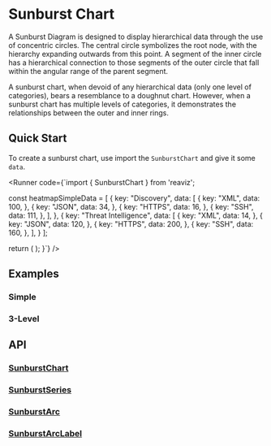 
<Meta of={Stories} />

# Sunburst Chart

A Sunburst Diagram is designed to display hierarchical data through the use
of concentric circles. The central circle symbolizes the root node, with the
hierarchy expanding outwards from this point. A segment of the inner circle has a
hierarchical connection to those segments of the outer circle that fall within the
angular range of the parent segment.

A sunburst chart, when devoid of any hierarchical data (only one level of categories),
bears a resemblance to a doughnut chart. However, when a sunburst chart has
multiple levels of categories, it demonstrates the relationships between the outer and
inner rings.

## Quick Start
To create a sunburst chart, use import the `SunburstChart` and give it some `data`.

<Runner code={`import { SunburstChart } from 'reaviz';

  const heatmapSimpleData = [
  {
    key: "Discovery",
    data: [
      {
        key: "XML",
        data: 100,
      },
      {
        key: "JSON",
        data: 34,
      },
      {
        key: "HTTPS",
        data: 16,
      },
      {
        key: "SSH",
        data: 111,
      },
    ],
  },
  {
    key: "Threat Intelligence",
    data: [
      {
        key: "XML",
        data: 14,
      },
      {
        key: "JSON",
        data: 120,
      },
      {
        key: "HTTPS",
        data: 200,
      },
      {
        key: "SSH",
        data: 160,
      },
    ],
  }
];

  return (
    <SunburstChart
      height={400}
      width={400}
      data={heatmapSimpleData}
    />
  );
}`}
/>

## Examples
### Simple
<ToggleCanvas of={Stories.Simple} storybook="charts-sunburst-chart--simple" />

### 3-Level
<ToggleCanvas of={Stories.MultiLevel} storybook="charts-sunburst-chart--multi-level" />

## API
### [SunburstChart](https://github.com/reaviz/reaviz/blob/master/src/SunburstChart/SunburstChart.tsx)
<PropsTable name="SunburstChart" />

### [SunburstSeries](https://github.com/reaviz/reaviz/blob/master/src/SunburstChart/SunburstSeries.tsx)
<PropsTable name="SunburstSeries" />

### [SunburstArc](https://github.com/reaviz/reaviz/blob/master/src/SunburstChart/SunburstArc.tsx)
<PropsTable name="SunburstArc" />

### [SunburstArcLabel](https://github.com/reaviz/reaviz/blob/master/src/SunburstChart/SunburstArcLabel.tsx)
<PropsTable name="SunburstArcLabel" />
